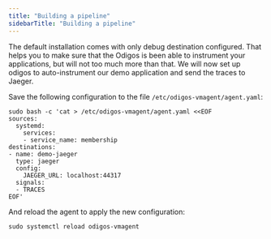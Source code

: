 ```yaml
---
title: "Building a pipeline"
sidebarTitle: "Building a pipeline"
---
```


The default installation comes with only debug destination configured. That helps you to make sure that the Odigos is been able to instrument your applications, but will not too much more than that.
We will now set up odigos to auto-instrument our demo application and send the traces to Jaeger.

Save the following configuration to the file `/etc/odigos-vmagent/agent.yaml`:

```shell
sudo bash -c 'cat > /etc/odigos-vmagent/agent.yaml <<EOF
sources:
  systemd:
    services:
    - service_name: membership
destinations:
- name: demo-jaeger
  type: jaeger
  config:
    JAEGER_URL: localhost:44317
  signals:
  - TRACES
EOF'
```

And reload the agent to apply the new configuration:

```shell
sudo systemctl reload odigos-vmagent
```
